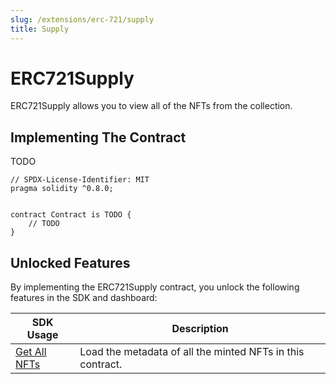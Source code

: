 ---
slug: /extensions/erc-721/supply
title: Supply
---


# ERC721Supply

ERC721Supply allows you to view all of the NFTs from the collection.

## Implementing The Contract

TODO

```solidity
// SPDX-License-Identifier: MIT
pragma solidity ^0.8.0;


contract Contract is TODO {
    // TODO
}
```

## Unlocked Features

By implementing the ERC721Supply contract, you unlock the following features in the SDK and dashboard:

| SDK Usage                                                                               | Description                                                |
| --------------------------------------------------------------------------------------- | ---------------------------------------------------------- |
| [Get All NFTs](/sdk/interacting-with-contracts/erc721/ERC721Supply#get-all-minted-nfts) | Load the metadata of all the minted NFTs in this contract. |
